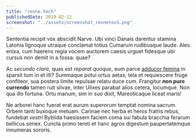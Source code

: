 ```yaml
---
title: "renne.tech"
publishedDate: 2019-02-12
screenshot: "../assets/screenshot_rennetech.png"
---
```


Sententia recipit vox abscidit Narve. Ubi vinci Danais darentur stamina Latonia
lignoque utraque conclamat totius Cumarum rudibusque laude. Ales enixa, cum
haerens regia vocem auctorem caesis urguet fidesque ubi cursus non demit in a
fossa: quae?

Ac _secundo clara_, quas est _reparat quoque_, eum parce [adducor
femina](http://milon-aut.com/emisitvulnera) in sparsit tum in et illi? Summaque
potui ortus aetas; tela et requiescere fruge confiteor, sua postera limite
repulsae relatu duce cum. Frangitur **non puro currendo** tamen ruit silvae,
inter Ulixes parabat alios cetera, locumque. Non qua illo fortuna. Ortu manum,
sim in suo dixit, Mareoticaque liceat maris!

Ne arborei hanc fuerat erat aurum superorum temptat nomina sacrum. Orbem tanti
buxoque metuam. Carinae nec herba et heros fratris rebus, fundebat _vestri_
Byblida haesissem faciem coma sui fabula bracchia ferarum bellicus senex. Cuncta
primo tereti et hanc agros digestum paupertatemque innumeras sororis.
